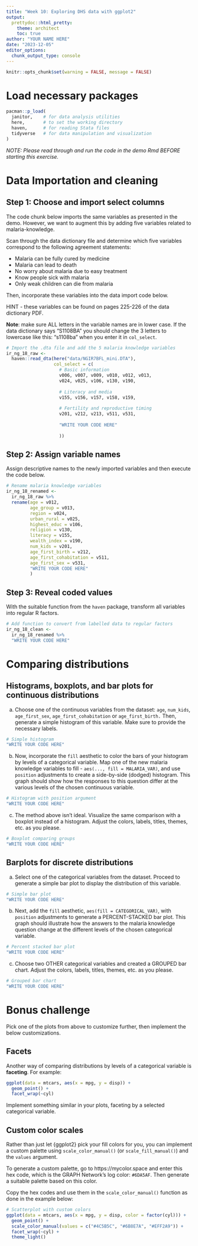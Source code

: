 ```yaml
---
title: "Week 10: Exploring DHS data with ggplot2"
output:
  prettydoc::html_pretty:
    theme: architect
    toc: true
author: "YOUR NAME HERE"
date: "2023-12-05"
editor_options: 
  chunk_output_type: console
---
```


```r
knitr::opts_chunk$set(warning = FALSE, message = FALSE)
```

# Load necessary packages
```r
pacman::p_load(
  janitor,    # for data analysis utilities
  here,       # to set the working directory
  haven,      # for reading Stata files
  tidyverse   # for data manipulation and visualization
)
```

*NOTE: Please read through and run the code in the demo Rmd BEFORE starting this exercise.*

# Data Importation and cleaning

## Step 1: Choose and import select columns

The code chunk below imports the same variables as presented in the demo. However, we want to augment this by adding five variables related to malaria-knowledge.

Scan through the data dictionary file and determine which five variables correspond to the following agreement statements:

-   Malaria can be fully cured by medicine
-   Malaria can lead to death
-   No worry about malaria due to easy treatment
-   Know people sick with malaria
-   Only weak children can die from malaria

Then, incorporate these variables into the data import code below. 

HINT - these variables can be found on pages 225-226 of the data dictionary PDF.

**Note**: make sure ALL letters in the variable names are in lower case. If the data dictionary says "S1108BA" you should change the 3 letters to lowercase like this: "s1108ba" when you enter it in `col_select`.

```r
# Import the .dta file and add the 5 malaria knowledge variables
ir_ng_18_raw <- 
  haven::read_dta(here("data/NGIR7BFL_mini.DTA"),
                  col_select = c(
                    # Basic information
                    v006, v007, v009, v010, v012, v013, 
                    v024, v025, v106, v130, v190,                     
                    
                    # Literacy and media
                    v155, v156, v157, v158, v159, 
                    
                    # Fertility and reproductive timing
                    v201, v212, v213, v511, v531, 
                    
                    "WRITE YOUR CODE HERE" 
                    
                    ))
```


## Step 2: Assign variable names

Assign descriptive names to the newly imported variables and then execute the code below.

```r
# Rename malaria knowledge variables
ir_ng_18_renamed <- 
  ir_ng_18_raw %>% 
  rename(age = v012,
         age_group = v013,
         region = v024,
         urban_rural = v025,
         highest_educ = v106,
         religion = v130,
         literacy = v155,
         wealth_index = v190,
         num_kids = v201,
         age_first_birth = v212,
         age_first_cohabitation = v511,
         age_first_sex = v531, 
         "WRITE YOUR CODE HERE" 
         )
```

## Step 3: Reveal coded values

With the suitable function from the `haven` package, transform all variables into regular R factors.

```r
# Add function to convert from labelled data to regular factors
ir_ng_18_clean <- 
  ir_ng_18_renamed %>% 
  "WRITE YOUR CODE HERE"
```

# Comparing distributions

## Histograms, boxplots, and bar plots for continuous distributions

a.  Choose one of the continuous variables from the dataset: `age`, `num_kids`, `age_first_sex`, `age_first_cohabitation` or `age_first_birth.` Then, generate a simple histogram of this variable. Make sure to provide the necessary labels.

```r
# Simple histogram
"WRITE YOUR CODE HERE"
```

b.  Now, incorporate the `fill` aesthetic to color the bars of your histogram by levels of a categorical variable. Map one of the new malaria knowledge variables to fill - `aes(..., fill = MALARIA_VAR)`, and use `position` adjustments to create a side-by-side (dodged) histogram. This graph should show how the responses to this question differ at the various levels of the chosen continuous variable.

```r
# Histogram with position argument
"WRITE YOUR CODE HERE"
```

c. The method above isn't ideal. Visualize the same comparison with a boxplot instead of a histogram. Adjust the colors, labels, titles, themes, etc. as you please.

```r
# Boxplot comparing groups
"WRITE YOUR CODE HERE"
```

## Barplots for discrete distributions 

a.  Select one of the categorical variables from the dataset. Proceed to generate a simple bar plot to display the distribution of this variable. 

```r
# Simple bar plot
"WRITE YOUR CODE HERE"
```


b.  Next, add the `fill` aesthetic, `aes(fill = CATEGORICAL_VAR)`, with `position` adjustments to generate a PERCENT-STACKED bar plot. This graph should illustrate how the answers to the malaria knowledge question change at the different levels of the chosen categorical variable.

```r
# Percent stacked bar plot
"WRITE YOUR CODE HERE"
```

c. Choose two OTHER categorical variables and created a GROUPED bar chart. Adjust the colors, labels, titles, themes, etc. as you please.

```r
# Grouped bar chart
"WRITE YOUR CODE HERE"
```


# Bonus challenge

Pick one of the plots from above to customize further, then implement the below customizations.

## Facets 

Another way of comparing distributions by levels of a categorical variable is **faceting**. For example:

```r
ggplot(data = mtcars, aes(x = mpg, y = disp)) +
  geom_point() +
  facet_wrap(~cyl)
```

Implement something similar in your plots, faceting by a selected categorical variable.


## Custom color scales

Rather than just let {ggplot2} pick your fill colors for you, you can implement a custom palette using `scale_color_manual()` (or `scale_fill_manual()`) and the `values` argument. 

To generate a custom palette, go to https://mycolor.space and enter this hex code, which is the GRAPH Network's log color: `#6DA5AF`. Then generate a suitable palette based on this color. 

Copy the hex codes and use them in the `scale_color_manual()` function as done in the example below:

```r
# Scatterplot with custom colors
ggplot(data = mtcars, aes(x = mpg, y = disp, color = factor(cyl))) +
  geom_point() +
  scale_color_manual(values = c("#4C5B5C", "#6B8E7A", "#EFF2A9")) +
  facet_wrap(~cyl) +
  theme_light()
```

